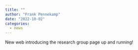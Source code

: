 ```yaml
---
title: ""
author: "Frank Pennekamp"
date: "2022-10-02"
categories:
  - news
---
```


New web introducing the research group page up and running!